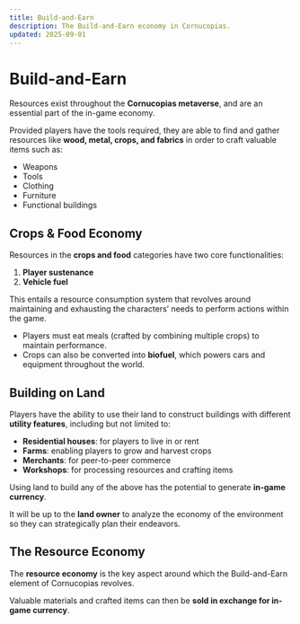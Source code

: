 ```yaml
---
title: Build-and-Earn
description: The Build-and-Earn economy in Cornucopias.
updated: 2025-09-01
---
```


# Build-and-Earn

Resources exist throughout the **Cornucopias metaverse**, and are an essential part of the in-game economy.  

Provided players have the tools required, they are able to find and gather resources like **wood, metal, crops, and fabrics** in order to craft valuable items such as:  
- Weapons  
- Tools  
- Clothing  
- Furniture  
- Functional buildings  


## Crops & Food Economy

Resources in the **crops and food** categories have two core functionalities:  
1. **Player sustenance**  
2. **Vehicle fuel**  

This entails a resource consumption system that revolves around maintaining and exhausting the characters’ needs to perform actions within the game.  

- Players must eat meals (crafted by combining multiple crops) to maintain performance.  
- Crops can also be converted into **biofuel**, which powers cars and equipment throughout the world.  



## Building on Land

Players have the ability to use their land to construct buildings with different **utility features**, including but not limited to:  

- **Residential houses**: for players to live in or rent  
- **Farms**: enabling players to grow and harvest crops  
- **Merchants**: for peer-to-peer commerce  
- **Workshops**: for processing resources and crafting items  

Using land to build any of the above has the potential to generate **in-game currency**.  

It will be up to the **land owner** to analyze the economy of the environment so they can strategically plan their endeavors.  



## The Resource Economy

The **resource economy** is the key aspect around which the Build-and-Earn element of Cornucopias revolves.  

Valuable materials and crafted items can then be **sold in exchange for in-game currency**.
